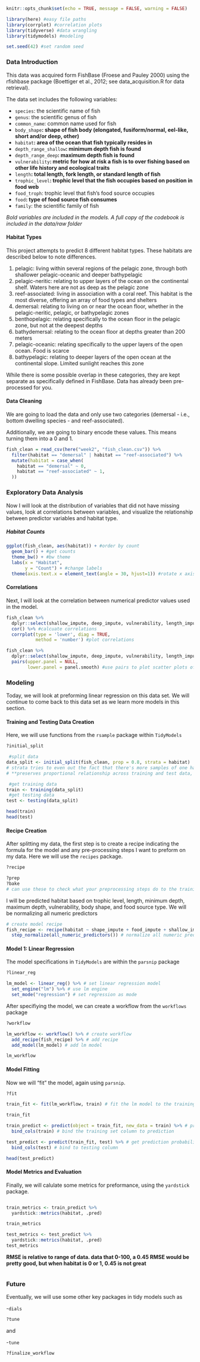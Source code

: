 ```r
knitr::opts_chunk$set(echo = TRUE, message = FALSE, warning = FALSE)

library(here) #easy file paths
library(corrplot) #correlation plots
library(tidyverse) #data wrangling
library(tidymodels) #modeling

set.seed(42) #set random seed
```

### Data Introduction

This data was acquired form FishBase (Froese and Pauley 2000) using the rfishbase package (Boettiger et al., 2012; see data_acquisition.R for data retrieval). 

The data set includes the following variables:

* `species`: the scientific name of fish 
* `genus`: the scientific genus of fish
* `common_name`: common name used for fish
* `body_shape`**: shape of fish body (elongated, fusiform/normal, eel-like, short and/or deep, other)**
* `habitat`**: area of the ocean that fish typically resides in **
* `depth_range_shallow`**: minimum depth fish is found**
* `depth_range_deep`**: maximum depth fish is found**
* `vulnerability`**: metric for how at risk a fish is to over fishing based on other life history and ecological traits**
* `length`**: total length, fork length, or standard length of fish**
* `trophic_level`**: trophic level that the fish occupies based on position in food web **
* `food_troph`: trophic level that fish's food source occupies
* `food`**: type of food source fish consumes **
* `family`: the scientific family of fish

*Bold variables are included in the models. A full copy of the codebook is included in the data/raw folder*

#### Habitat Types 

This project attempts to predict 8 different habitat types. These habitats are described below to note differences.

1. pelagic: living within several regions of the pelagic zone, through both shallower pelagic-oceanic and deeper bathypelagic
2. pelagic-neritic: relating to upper layers of the ocean on the continental shelf. Waters here are not as deep as the pelagic zone
3. reef-associated: living in association with a coral reef. This habitat is the most diverse, offering an array of food types and shelters
4. demersal: relating to living on or near the ocean floor, whether in the pelagic-neritic, pelagic, or bathypelagic zones   
5. benthopelagic: relating specifically to the ocean floor in the pelagic zone, but not at the deepest depths
6. bathydemersal: relating to the ocean floor at depths greater than 200 meters
7. pelagic-oceanic: relating specifically to the upper layers of the open ocean. Food is scarce
8. bathypelagic: relating to deeper layers of the open ocean at the continental slope. Limited sunlight reaches this zone

While there is some possible overlap in these categories, they are kept separate as specifically defined in FishBase. Data has already been pre-processed for you. 

#### Data Cleaning

We are going to load the data and only use two categories (demersal - i.e., bottom dwelling species - and reef-associated).

Additionally, we are going to binary encode these values. This means turning them into a 0 and 1. 

```r

fish_clean = read_csv(here("week2", "fish_clean.csv")) %>% 
  filter(habitat == "demersal" | habitat == "reef-associated") %>% 
  mutate(habitat = case_when(
    habitat == "demersal" ~ 0,
    habitat == "reef-associated" ~ 1,
  ))

```

### Exploratory Data Analysis 

Now I will look at the distribution of variables that did not have missing values, look at correlations between variables, and visualize the relationship between predictor variables and habitat type.

##### Habitat Counts

```r

ggplot(fish_clean, aes(habitat)) + #order by count
  geom_bar() + #get counts
  theme_bw() + #bw theme
  labs(x = "Habitat",
       y = "Count") + #change labels
  theme(axis.text.x = element_text(angle = 30, hjust=1)) #rotate x axis labels
```

#### Correlations

Next, I will look at the correlation between numerical predictor values used in the model.

```r

fish_clean %>% 
  dplyr::select(shallow_impute, deep_impute, vulnerability, length_impute, trophic_level_impute) %>%  #get numeric columns
  cor() %>% #calcuate correlations
  corrplot(type = 'lower', diag = TRUE, 
           method = 'number') #plot correlations
```

```r

fish_clean %>% 
  dplyr::select(shallow_impute, deep_impute, vulnerability, length_impute, trophic_level_impute) %>%  #get numeric columns
  pairs(upper.panel = NULL,
        lower.panel = panel.smooth) #use pairs to plot scatter plots of variable swith smoothed regression lines
```

### Modeling

Today, we will look at preforming linear regression on this data set. We will continue to come back to this data set as we learn more models in this section.

#### Training and Testing Data Creation

Here, we will use functions from the `rsample` package within `TidyModels`

```r
?initial_split
```


```r
 #split data 
data_split <- initial_split(fish_clean, prop = 0.8, strata = habitat) 
# strata tries to even out the fact that there's more samples of one habitat than the other
# **preserves proportional relationship across training and test data, while still keeping it randomized

 #get training data
train <- training(data_split)
 #get testing data
test <- testing(data_split)

head(train)
head(test)
```

#### Recipe Creation

After splitting my data, the first step is to create a recipe indicating the formula for the model and any pre-processing steps I want to preform on my data. Here we will use the `recipes` package.

```r
?recipe

?prep
?bake
# can use these to check what your preprocessing steps do to the training data
```


I will be predicted habitat based on trophic level, length, minimum depth, maximum depth, vulnerability, body shape, and food source type. We will be normalizing all numeric predictors

```r
# create model recipe
fish_recipe <- recipe(habitat ~ shape_impute + food_impute + shallow_impute + deep_impute + vulnerability + length_impute + trophic_level_impute, data = train) %>% 
  step_normalize(all_numeric_predictors()) # normalize all numeric predictors
```

#### Model 1: Linear Regression

The model specifications in `TidyModels` are within the `parsnip` package

```r
?linear_reg
```


```r
lm_model <- linear_reg() %>% # set linear regression model
  set_engine("lm") %>% # use lm engine
  set_mode("regression") # set regression as mode
```

After specifiying the model, we can create a workflow from the `workflows` package

```r
?workflow
```


```r
lm_workflow <- workflow() %>% # create workflow
  add_recipe(fish_recipe) %>% # add recipe
  add_model(lm_model) # add lm model

lm_workflow
```

#### Model Fitting

Now we will "fit" the model, again using `parsnip`. 

```r
?fit
```

```r
train_fit <- fit(lm_workflow, train) # fit the lm model to the training set

train_fit
```

```r
train_predict <- predict(object = train_fit, new_data = train) %>% # predict the training set
  bind_cols(train) # bind the training set column to prediction
```

```r
test_predict <- predict(train_fit, test) %>% # get prediction probabilities for test
  bind_cols(test) # bind to testing column

head(test_predict)
```

#### Model Metrics and Evaluation

Finally, we will calulate some metrics for preformance, using the `yardstick` package.

```r

```


```r
train_metrics <- train_predict %>% 
  yardstick::metrics(habitat, .pred)

train_metrics
```

```r
test_metrics <- test_predict %>% 
  yardstick::metrics(habitat, .pred)
test_metrics
```

**RMSE is relative to range of data. data that 0-100, a 0.45 RMSE would be pretty good, but when habitat is 0 or 1, 0.45 is not great**

```r

```

### Future 

Eventually, we will use some other key packages in tidy models such as 

-`dials`

```r
?tune
```

and 

-`tune`

```r
?finalize_workflow
```


